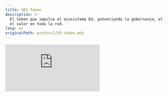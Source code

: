 ```yaml
---
title: $B3 Token
description: >-
  El token que impulsa el ecosistema B3, potenciando la gobernanza, el staking y
  el valor en toda la red.
lang: es
originalPath: protocol/b3-token.mdx
---
```

<iframe className="aspect-video rounded-xl" src="https://customer-gg6qs7nm5ue94t64.cloudflarestream.com/f48e4a0798d4bd9ec81152bb21bca08b/iframe?muted=true&loop=true&autoplay=true&poster=https%3A%2F%2Fcustomer-gg6qs7nm5ue94t64.cloudflarestream.com%2Ff48e4a0798d4bd9ec81152bb21bca08b%2Fthumbnails%2Fthumbnail.jpg%3Ftime%3D%26height%3D600" title="$B3 Tokenomics" frameBorder="0" allow="accelerometer; autoplay; clipboard-write; encrypted-media; gyroscope; picture-in-picture" allowFullScreen />

<CodeGroup>

```text Contract Address
0xB3B32F9f8827D4634fE7d973Fa1034Ec9fdDB3B3
```

</CodeGroup>

Copia esta dirección para agregar \$B3 a tu billetera o comerciar en DEXs.

[Ver en B3 Explorer](https://explorer.b3.fun/b3-token)



## ¿Qué es \$B3?

**\$B3** es el token de utilidad que alimenta todo el ecosistema B3. Como el token fundamental para una red multichain de escalado horizontal, B3 habilita la gobernanza, el staking y el valor a través de appchains y aplicaciones construidas sobre B3.

<img
  src="/images/open-app-layer.png"
  alt="B3 Token"
  height="400"
  className="rounded-xl"
  title=""
/>

## Un portafolio de diversión

B3 no es solo infraestructura blockchain. Estamos constantemente construyendo experiencias de consumo en cadena divertidas y con potencial de escala masiva, todo con el objetivo de crear valor para los poseedores de **\$B3**.

<iframe className="aspect-video rounded-xl mb-6" src="https://customer-gg6qs7nm5ue94t64.cloudflarestream.com/2102c81d7d96da927f71e023260175c9/iframe?muted=true&loop=true&autoplay=true&poster=https%3A%2F%2Fcustomer-gg6qs7nm5ue94t64.cloudflarestream.com%2F2102c81d7d96da927f71e023260175c9%2Fthumbnails%2Fthumbnail.jpg%3Ftime%3D%26height%3D600" title="$B3 Portfolio" frameBorder="0" allow="accelerometer; autoplay; clipboard-write; encrypted-media; gyroscope; picture-in-picture" allowFullScreen />

<CardGroup cols={2}>
  <Card href="https://anyspend.b3.fun">
    <img
      src="/images/anyspend-logo-white.svg"
      className="w-full bg-black aspect-video object-contain rounded-2xl mb-4"
      style={{ padding: '64px', aspectRatio: '16/9' }}
    />

    Pagos y rampa de acceso cross-chain.
  </Card>
  <Card href="/protocol/staking-b3">
    <img
      src="/images/b3-logo-blue-coin.avif"
      className="w-full bg-black aspect-video object-contain rounded-2xl mb-4"
      style={{ padding: '32px', aspectRatio: '16/9' }}
    />

    Stake para ganar.
  </Card>
  <Card href="/basement/introduction">
    <img
      src="/images/basement-logo-purple.svg"
      className="w-full bg-black aspect-video object-contain rounded-2xl mb-4"
      style={{ padding: '60px', aspectRatio: '16/9' }}
    />

    La plataforma de juegos onchain hiper-casuales.
  </Card>
  <Card href="/sdk/introduction">
    <img
      src="/images/cursor.png"
      className="w-full bg-black aspect-video object-contain rounded-2xl mb-4"
      style={{ padding: '48px', aspectRatio: '16/9' }}
    />

    SDKs para bonding de tokens, apuestas y más.
  </Card>
</CardGroup>

### Dónde comprar tokens \$B3

<CardGroup cols={3}>
  <Card title="Coinbase" horizontal href="https://www.coinbase.com/price/b3-base">
    <img
      src="/images/coinbase-logo.svg"
      className="w-full bg-black aspect-video object-contain rounded-lg p-2 my-3"
    />

    Compra \$B3 en Coinbase
  </Card>
  <Card title="Bybit" horizontal href="https://www.bybit.com/en/trade/spot/B3/USDT">
    <img
      src="/images/bybit-logo.svg"
      className="w-full bg-black aspect-video object-contain rounded-lg p-2 my-3"
    />

    Comercia \$B3 en Bybit
  </Card>
  <Card title="Gate.io" horizontal href="https://www.gate.io/trade/B3_USDT">
    <img
      src="/images/gateio-logo.svg"
      className="w-full bg-black aspect-video object-contain rounded-lg p-2 my-3"
    />

    Compra \$B3 en Gate.io
  </Card>
  <Card title="KuCoin" horizontal href="https://trade.kucoin.com/B3-USDT?utm_source=community_partner_info">
    <img
      src="/images/kucoin-logo.avif"
      className="w-full bg-black aspect-video object-contain rounded-lg p-2 my-3"
    />

    Consigue \$B3 en KuCoin
  </Card>
  <Card title="MEXC" horizontal href="https://www.mexc.com/exchange/B3_USDT">
    <img
      src="/images/mexc-logo.svg"
      className="w-full bg-black aspect-video object-contain rounded-lg p-2 my-3"
    />

    Comercia \$B3 en MEXC
  </Card>
  <Card title="Aerodrome" horizontal href="https://aerodrome.finance/swap?from=eth&to=0xb3b32f9f8827d4634fe7d973fa1034ec9fddb3b3&chain0=8453&chain1=8453">
    <img
      src="/images/aerodrome-logo.svg"
      className="w-full bg-black aspect-video object-contain rounded-lg p-2 my-3"
    />

    Intercambia \$B3 en Aerodrome
  </Card>
  <Card title="AlienBase" horizontal href="https://app.alienbase.xyz/?outputCurrency=0xB3B32F9f8827D4634fE7d973Fa1034Ec9fddb3B3&chainId=8453">
    <img
      src="/images/alienbase-logo.svg"
      className="w-full bg-black aspect-video object-contain rounded-lg p-2 my-3"
    />

    Comercia \$B3 en AlienBase
  </Card>
</CardGroup>
